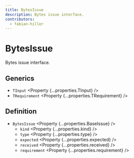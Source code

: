 ```yaml
---
title: BytesIssue
description: Bytes issue interface.
contributors:
  - fabian-hiller
---
```



# BytesIssue

Bytes issue interface.

## Generics

- `TInput` <Property {...properties.TInput} />
- `TRequirement` <Property {...properties.TRequirement} />

## Definition

- `BytesIssue` <Property {...properties.BaseIssue} />
  - `kind` <Property {...properties.kind} />
  - `type` <Property {...properties.type} />
  - `expected` <Property {...properties.expected} />
  - `received` <Property {...properties.received} />
  - `requirement` <Property {...properties.requirement} />
